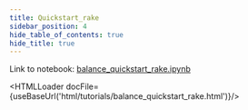 ```yaml
---
title: Quickstart_rake
sidebar_position: 4
hide_table_of_contents: true
hide_title: true
---
```



Link to notebook: [balance_quickstart_rake.ipynb](https://github.com/facebookresearch/balance/blob/main/tutorials/balance_quickstart_rake.ipynb)

<HTMLLoader docFile={useBaseUrl('html/tutorials/balance_quickstart_rake.html')}/>
